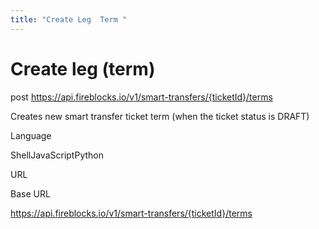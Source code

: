 ```yaml
---
title: "Create Leg  Term "
---
```

  
  # Create leg (term)

post https://api.fireblocks.io/v1/smart-transfers/{ticketId}/terms

Creates new smart transfer ticket term (when the ticket status is DRAFT)

Language

ShellJavaScriptPython

URL

Base URL

https://api.fireblocks.io/v1/smart-transfers/{ticketId}/terms